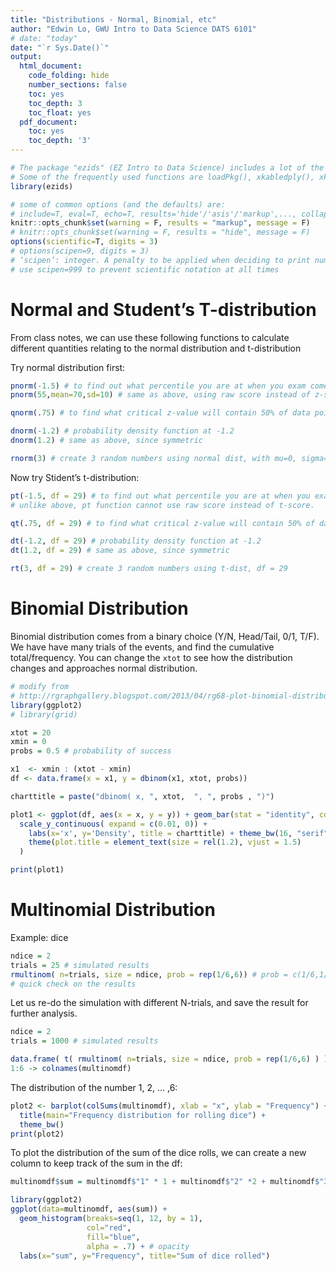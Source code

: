 ```yaml
---
title: "Distributions - Normal, Binomial, etc"
author: "Edwin Lo, GWU Intro to Data Science DATS 6101"
# date: "today"
date: "`r Sys.Date()`"
output:
  html_document:
    code_folding: hide
    number_sections: false
    toc: yes
    toc_depth: 3
    toc_float: yes
  pdf_document:
    toc: yes
    toc_depth: '3'
---
```


```r
# The package "ezids" (EZ Intro to Data Science) includes a lot of the helper functions we developed for the course. 
# Some of the frequently used functions are loadPkg(), xkabledply(), xkablesummary(), uzscale(), etc.
library(ezids)
```


```r
# some of common options (and the defaults) are: 
# include=T, eval=T, echo=T, results='hide'/'asis'/'markup',..., collapse=F, warning=T, message=T, error=T, cache=T, fig.width=6, fig.height=4, fig.dim=c(6,4) #inches, fig.align='left'/'center','right', 
knitr::opts_chunk$set(warning = F, results = "markup", message = F)
# knitr::opts_chunk$set(warning = F, results = "hide", message = F)
options(scientific=T, digits = 3) 
# options(scipen=9, digits = 3) 
# ‘scipen’: integer. A penalty to be applied when deciding to print numeric values in fixed or exponential notation.  Positive values bias towards fixed and negative towards scientific notation: fixed notation will be preferred unless it is more than ‘scipen’ digits wider.
# use scipen=999 to prevent scientific notation at all times
```

# Normal and Student's T-distribution

From class notes, we can use these following functions to calculate different quantities relating to the normal distribution and t-distribution

Try normal distribution first: 

```r
pnorm(-1.5) # to find out what percentile you are at when you exam comes in at 1.5 sd below mean
pnorm(55,mean=70,sd=10) # same as above, using raw score instead of z-score.

qnorm(.75) # to find what critical z-value will contain 50% of data points

dnorm(-1.2) # probability density function at -1.2 
dnorm(1.2) # same as above, since symmetric

rnorm(3) # create 3 random numbers using normal dist, with mu=0, sigma=1
```
Now try Stident's t-distribution: 

```r
pt(-1.5, df = 29) # to find out what percentile you are at when you exam comes in at 1.5 sd below mean
# unlike above, pt function cannot use raw score instead of t-score.

qt(.75, df = 29) # to find what critical z-value will contain 50% of data points

dt(-1.2, df = 29) # probability density function at -1.2 
dt(1.2, df = 29) # same as above, since symmetric

rt(3, df = 29) # create 3 random numbers using t-dist, df = 29
```


# Binomial Distribution

Binomial distribution comes from a binary choice (Y/N, Head/Tail, 0/1, T/F). 
We have have many trials of the events, and find the cumulative total/frequency. 
You can change the `xtot` to see how the distribution changes and approaches normal distribution.

```r
# modify from 
# http://rgraphgallery.blogspot.com/2013/04/rg68-plot-binomial-distribution.html
library(ggplot2)
# library(grid)

xtot = 20
xmin = 0
probs = 0.5 # probability of success

x1  <- xmin : (xtot - xmin)
df <- data.frame(x = x1, y = dbinom(x1, xtot, probs))

charttitle = paste("dbinom( x, ", xtot,  ", ", probs , ")")

plot1 <- ggplot(df, aes(x = x, y = y)) + geom_bar(stat = "identity", col = "pink", fill = "pink") + 
  scale_y_continuous( expand = c(0.01, 0)) + 
    labs(x='x', y='Density', title = charttitle) + theme_bw(16, "serif", ) + 
    theme(plot.title = element_text(size = rel(1.2), vjust = 1.5)
  )

print(plot1)
```

# Multinomial Distribution 
Example: dice

```r
ndice = 2
trials = 25 # simulated results
rmultinom( n=trials, size = ndice, prob = rep(1/6,6)) # prob = c(1/6,1/6,1/6,1/6,1/6,1/6)
# quick check on the results
```

Let us re-do the simulation with different N-trials, and save the result for further analysis. 


```r
ndice = 2
trials = 1000 # simulated results

data.frame( t( rmultinom( n=trials, size = ndice, prob = rep(1/6,6) ) ) ) -> multinomdf # need to take the transpose
1:6 -> colnames(multinomdf)
```

The distribution of the number 1, 2, ... ,6:  
```r
plot2 <- barplot(colSums(multinomdf), xlab = "x", ylab = "Frequency") + 
  title(main="Frequency distribution for rolling dice") +
  theme_bw()
print(plot2)
```
To plot the distribution of the sum of the dice rolls, we can create a new column to keep track of the sum in the df:  

```r
multinomdf$sum = multinomdf$"1" * 1 + multinomdf$"2" *2 + multinomdf$"3" * 3 + multinomdf$"4" *4 + multinomdf$"5" * 5 + multinomdf$"6" * 6 

library(ggplot2)
ggplot(data=multinomdf, aes(sum)) + 
  geom_histogram(breaks=seq(1, 12, by = 1), 
                 col="red", 
                 fill="blue", 
                 alpha = .7) + # opacity
  labs(x="sum", y="Frequency", title="Sum of dice rolled") 

```